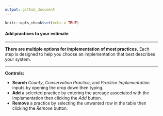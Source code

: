 ```yaml
---
output: github_document
---
```


```r
knitr::opts_chunk$set(echo = TRUE)
```

#### Add practices to your estimate

---

**There are multiple options for implementation of most practices.** Each step is designed to help you choose an implementation that best describes your system.

---

**Controls:**

- **Search** *County*, *Conservation Practice*, and *Practice Implementation* inputs by opening the drop down then typing. 
- **Add** a selected practice  by entering the acreage associated with the implementation then clicking the  *Add* button.
- **Remove** a practice by selecting the unwanted row in the table then clicking the *Remove* button.



